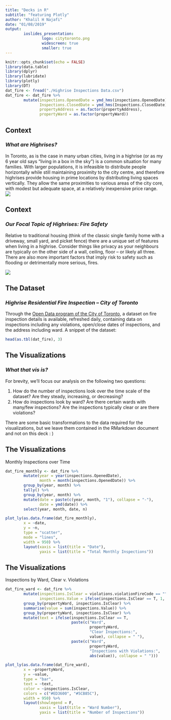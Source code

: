```yaml
---
title: "Decks in R"
subtitle: "featuring Plotly"
author: "Khalil H Najafi"
date: "01/08/2019"
output: 
        ioslides_presentation:
                logo: citytoronto.png 
                widescreen: true
                smaller: true
---
```


```r
knitr::opts_chunk$set(echo = FALSE)
library(data.table)
library(dplyr)
library(lubridate)
library(plotly)
library(DT)
dat_fire <- fread("./Highrise Inspections Data.csv")
dat_fire <- dat_fire %>%
        mutate(inspections.OpenedDate = ymd_hms(inspections.OpenedDate),
               Inspections.ClosedDate = ymd_hms(Inspections.ClosedDate),
               propertyAddress = as.factor(propertyAddress),
               propertyWard = as.factor(propertyWard))
```


## Context
### _What are Highrises?_

In Toronto, as is the case in many urban cities, living in a highrise (or as my 6 year old says "living in a box in the sky") is a common situation for many families.  With larger populations, it is infeasible to distribute people horizontally while still maintaining proximity to the city centre, and therefore highrises provide housing in prime locations by distributing living spaces vertically.  They allow the same proximities to various areas of the city core, with modest but adequate space, at a relatively inexpensive price range.  
![](toronto-skyline-graphic.png)


## Context 
### _Our Focal Topic of Highrises: Fire Safety_

Relative to traditional housing (think of the classic single family home with a driveway, small yard, and picket fence) there are a unique set of features when living in a highrise.  Consider things like privacy as your neighbours are typically on the other side of a wall, ceiling, floor -- or likely all three.  There are also more important factors that imply risk to safety such as flooding or detrimentally more serious, fires.



![](toronto-skyline-graphic.png)


## The Dataset
### _Highrise Residential Fire Inspection -- City of Toronto_

Through the [Open Data program of the City of Toronto](https://open.toronto.ca/), a dataset on fire inspection details is available, refreshed daily, containing data on inspections including any violations, open/close dates of inspections, and the address including ward.  A snippet of the dataset:

```r
head(as.tbl(dat_fire), 3)
```

## The Visualizations
### _What that vis is?_

For brevity, we'll focus our analysis on the following two questions:

1. How do the number of inspections look over the time scale of the dataset? Are they steady, increasing, or decreasing?
1. How do inspections look by ward? Are there certain wards with many/few inspections? Are the inspections typically clear or are there violations?

There are some basic transformations to the data required for the visualizations, but we leave them contained in the RMarkdown document and not on this deck : )

## The Visualizations

Monthly Inspections over Time

```r
dat_fire_monthly <- dat_fire %>% 
        mutate(year = year(inspections.OpenedDate),
               month = month(inspections.OpenedDate)) %>%
        group_by(year, month) %>%
        tally() %>% 
        group_by(year, month) %>% 
        mutate(date = paste(c(year, month, "1"), collapse = "-"), 
               date = ymd(date)) %>%
        select(year, month, date, n)

plot_ly(as.data.frame(dat_fire_monthly),
        x = ~date,
        y = ~n,
        type = "scatter",
        mode = "lines",
        width = 950) %>%
        layout(xaxis = list(title = "Date"),
               yaxis = list(title = "Total Monthly Inspections"))
```

## The Visualizations

Inspections by Ward, Clear v. Violations

```r
dat_fire_ward <- dat_fire %>%
        mutate(inspections.IsClear = violations.violationFireCode == "",
               inspections.Value = ifelse(inspections.IsClear == T, 1, -1)) %>%
        group_by(propertyWard, inspections.IsClear) %>%
        summarise(value = sum(inspections.Value)) %>%
        group_by(propertyWard, inspections.IsClear) %>%
        mutate(text = ifelse(inspections.IsClear == T,
                             paste(c("Ward",
                                     propertyWard,
                                     "Clear Inspections:",
                                     value), collapse = " "),
                             paste(c("Ward",
                                     propertyWard,
                                     "Inspections with Violations:",
                                     abs(value)), collapse = " ")))

plot_ly(as.data.frame(dat_fire_ward),
        x = ~propertyWard,
        y = ~value,
        type = "bar",
        text = ~text,
        color = ~inspections.IsClear,
        colors = c("#ED3600", "#5CB85C"),
        width = 950) %>%
        layout(showlegend = F,
               xaxis = list(title = "Ward Number"),
               yaxis = list(title = "Number of Inspections"))
```

